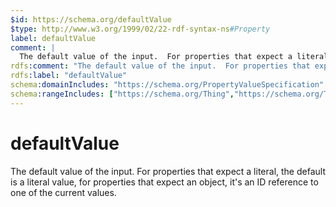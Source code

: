 ```yaml
---
$id: https://schema.org/defaultValue
$type: http://www.w3.org/1999/02/22-rdf-syntax-ns#Property
label: defaultValue
comment: |
  The default value of the input.  For properties that expect a literal, the default is a literal value, for properties that expect an object, it's an ID reference to one of the current values.
rdfs:comment: "The default value of the input.  For properties that expect a literal, the default is a literal value, for properties that expect an object, it's an ID reference to one of the current values."
rdfs:label: "defaultValue"
schema:domainIncludes: "https://schema.org/PropertyValueSpecification"
schema:rangeIncludes: ["https://schema.org/Thing","https://schema.org/Text"]
---
```


# defaultValue

The default value of the input.  For properties that expect a literal, the default is a literal value, for properties that expect an object, it's an ID reference to one of the current values.

